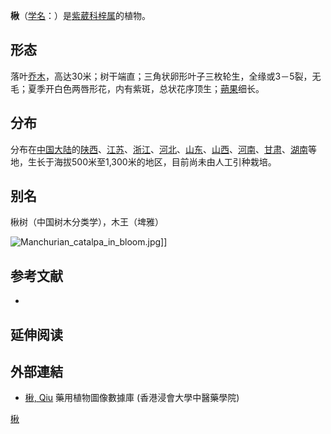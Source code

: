 {{Speciesbox
| name = 楸
| image = Manchurian catalpa flowers.jpg
| image_width = 250px
| image_caption = 楸花
| status = 
| status_system = 
| genus = Catalpa
| species = bungei
| authority = C. A. Mey.
}}

'''楸'''（[[学名|学名]]：{{lang|la|''Catalpa bungei''}}）是[[紫葳科|紫葳科]][[梓属|梓属]]的植物。

==形态==
落叶[[乔木|乔木]]，高达30米；树干端直；三角状卵形叶子三枚轮生，全缘或3－5裂，无毛；夏季开白色两唇形花，内有紫斑，总状花序顶生；[[蒴果|蒴果]]细长。

==分布==
分布在[[中国大陆|中国大陆]]的[[陕西|陕西]]、[[江苏|江苏]]、[[浙江|浙江]]、[[河北|河北]]、[[山东|山东]]、[[山西|山西]]、[[河南|河南]]、[[甘肃|甘肃]]、[[湖南|湖南]]等地，生长于海拔500米至1,300米的地区，目前尚未由人工引种栽培。

== 别名 ==
楸树（中国树木分类学），木王（埤雅）

[[File:Manchurian_catalpa_in_bloom.jpg|thumb]]]]
== 参考文献 ==
<div class="references-small">
* {{cite web| url =http://www.bioinfo.cn/db05/KmzwSpecies.php?action=view&id=2128| title =楸| work =《中国高等植物数据库全库》| publisher =中国科学院微生物研究所| author =昆明植物研究所| accessdate =2009-02-23| deadurl =yes| archiveurl =https://web.archive.org/web/20160305020628/http://www.bioinfo.cn/db05/KmzwSpecies.php?action=view&id=2128| archivedate =2016-03-05}}
</div>

== 延伸阅读 ==
{{Wikisource further reading}}
: {{commonscat-inline|Catalpa bungei|''Catalpa bungei''}}
: {{wikispecies-inline}}

==外部連結==
*[http://libproject.hkbu.edu.hk/was40/detail?lang=ch&channelid=1288&searchword=herb_id=D01100 楸, Qiu] {{Wayback|url=http://libproject.hkbu.edu.hk/was40/detail?lang=ch&channelid=1288&searchword=herb_id=D01100 |date=20160304203335 }} 藥用植物圖像數據庫 (香港浸會大學中醫藥學院) {{zh-hant}}{{en}}
{{Taxonbar|from=Q11120066}}

[[Category:梓属|楸]]


{{植物小作品}}